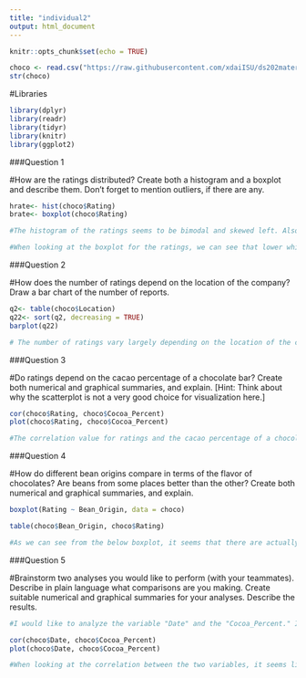 ```yaml
---
title: "individual2"
output: html_document
---
```


```r
knitr::opts_chunk$set(echo = TRUE)
```

```r
choco <- read.csv("https://raw.githubusercontent.com/xdaiISU/ds202materials/master/hwlabs/data/choco.csv") 
str(choco) 
```
#Libraries

```r

library(dplyr)
library(readr)
library(tidyr)
library(knitr)
library(ggplot2)

```

###Question 1 

#How are the ratings distributed? Create both a histogram and a boxplot and describe them. Don’t forget to mention outliers, if there are any.

```r
hrate<- hist(choco$Rating)
brate<- boxplot(choco$Rating)

#The histogram of the ratings seems to be bimodal and skewed left. Also, there are about 4 outliers when looking at the graph. 

#When looking at the boxplot for the ratings, we can see that lower whisker is longer than the top one , and there are 4 visible outliers. 

```
###Question 2

#How does the number of ratings depend on the location of the company? Draw a bar chart of the number of reports.

```r
q2<- table(choco$Location)
q22<- sort(q2, decreasing = TRUE)
barplot(q22)

# The number of ratings vary largely depending on the location of the company. As we can see in the graph below, most of the companies are located in U.S.A, and very few for others, where it is hard for us to define the correlation between the ratings and the location of the company.  
```






###Question 3

#Do ratings depend on the cacao percentage of a chocolate bar? Create both numerical and graphical summaries, and explain. [Hint: Think about why the scatterplot is not a very good choice for visualization here.]

```r

cor(choco$Rating, choco$Cocoa_Percent) 
plot(choco$Rating, choco$Cocoa_Percent)

#The correlation value for ratings and the cacao percentage of a chocolate bar is -0.1510178. Meaning that they have a negative relationship, meaning that when the cacao percentage goes down, ratings go up. Probably because, if the cacao percentage goes up, the bitter the chocolate gets. 

```

###Question 4

#How do different bean origins compare in terms of the flavor of chocolates? Are beans from some places better than the other? Create both numerical and graphical summaries, and explain.

```r
boxplot(Rating ~ Bean_Origin, data = choco)

table(choco$Bean_Origin, choco$Rating)

#As we can see from the below boxplot, it seems that there are actually some bean origin places that are better than other places. Reason for that is some boxplots are located higher in ratings than others.

```

###Question 5

#Brainstorm two analyses you would like to perform (with your teammates). Describe in plain language what comparisons are you making. Create suitable numerical and graphical summaries for your analyses. Describe the results.

```r
#I would like to analyze the variable "Date" and the "Cocoa_Percent." I chose that because I thought that there might be some changes in cocoa percent through the years. 

cor(choco$Date, choco$Cocoa_Percent) 
plot(choco$Date, choco$Cocoa_Percent)

#When looking at the correlation between the two variables, it seems like there is a very little positive correlation between the two variables "Date" and "Cocoa_Percent". Meaning that as the year goes by, the percentage of the cocoa in the chocolate increases. However, when I look at the scatterplot for these two variables, it is quite interesting. I figured out that there exists a trend for the cocoa percentages in chocolate for every years. You can see that the percentage of cocoa increases from year 2006 till 2013, and it starts decreasing from year 2014. Meaning that starting from year 2014, chocolate with less cocoa percent became a trend. 

```





